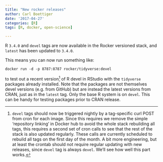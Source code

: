 ```yaml
---
title: "New rocker releases"
author: Carl Boettiger
date: '2017-04-27'
categories: [R]
tags: [R, docker, open-science]

---
```


R `3.4.0` and `devel` tags are now available in the Rocker versioned stack, and `latest` has been updated to `3.4.0`.  

This means you can now run something like:

    docker run -d -p 8787:8787 rocker/tidyverse:devel
    
to test out a recent version[^1] of R devel in RStudio with the `tidyverse` packages already installed.  Note that the packages are not themselves devel versions (e.g. from GitHub) but are instead the latest versions from CRAN, just as in the `latest` tag.  Only the base R system is on `devel`.  This can be handy for testing packages prior to CRAN release.  

[^1]: `devel` tags should now be triggered nightly by a tag-specific curl POST from cron for each image.  Since this requires we remove the simple 'repository linking' in Docker hub to avoid the whole stack rebuilding all tags, this requires a second set of cron calls to see that the rest of the stack is also updated regularly.  These calls are currently scheduled to rebuild all tags on the first day of the month.  A bit more engineering, but at least the crontab should not require regular updating with new releases, since `devel` tag is always `devel`.  We'll see how well this part works.  
